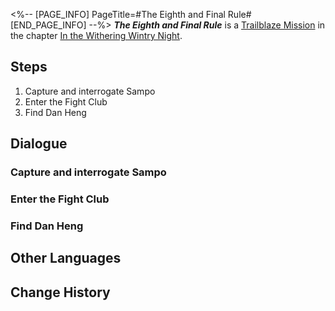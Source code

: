 <%-- [PAGE_INFO]
PageTitle=#The Eighth and Final Rule#
[END_PAGE_INFO] --%>
{{Stub|Dialogue.}}
{{Mission Infobox
|id            = 1010402
|title         = 
|image         = <!--Mission The Eighth and Final Rule.png-->
|type          = Trailblaze
|event_name    = 
|chapter       = In the Withering Wintry Night
|requirements  = [[Trailblaze Mission]] ''[[Hide-and-Seek]]'' completed
|summary       = You assist Dan Heng in winning battles in the Fight Club and locate Sampo, the mastermind behind all the events.<br />It would be wise to question him about his motives.
|characters    = March 7th; Sampo; Trailblazer
|startLocation = [[Jarilo-VI]] - [[Boulder Town]]
|world         = Jarilo-VI
|area          = Boulder Town
|prev          = Hide-and-Seek
|next          = Long Wait for the Blade's Edge
|exp           = 
|credits       = 
|stellarJade   = 
|other         = 
}}
'''''The Eighth and Final Rule''''' is a [[Trailblaze Mission]] in the chapter [[In the Withering Wintry Night]].

==Steps==
# Capture and interrogate Sampo
# Enter the Fight Club
# Find Dan Heng

<!--
==Gameplay Notes==

--><!--
==Trial Character==

-->
==Dialogue==
{{Stub Dialogue}}
===Capture and interrogate Sampo===
{{Mission Description|type=trailblaze|location=Boulder Town|After the fierce battle, you finally realize who the culprit for putting Dan Heng in this octagon is. Coincidentally, that person hasn't gotten very far just yet.<br />An uneventful pursuit is underway. You swear that if you catch him this time, you will definitely end this opportunist smuggler right where he stands...<br />... Okay, maybe that's a little exaggerated.}}
{{Dialogue Start}}
:{{tx}}
{{Dialogue End}}

===Enter the Fight Club===
{{Mission Description|type=trailblaze|location=Boulder Town|update|Hook brings you and March 7th to the entrance of the boxing gym. As you hear the waves of raging cheers through the walls, you are reminded of what Hook said and a chill runs down your spine.<br />What kind of darkness dwells in this shabby building in front of you? It seems the only way to find out is to personally conduct an investigation.<br />You truly believe that it is possible to find Dan Heng here &mdash; after all, you've always thought of him as someone who's had a dark past... But make sure he doesn't know you think that.}}
{{Dialogue Start}}
:{{tx}}
{{Dialogue End}}

===Find Dan Heng===
{{Mission Description|type=trailblaze|location=<!--to be added-->|update|Just as you expected, you find Dan Heng with the same cold and fierce expression in the octagon. Although you've accepted the fact that he's here, you still can't logically understand the reason for it.<br />Anyways, help this companion known as the Cold Dragon Young get through the challenge presented first. The questioning can come afterward.<br />However, being Dan Heng, he'll probably say something along the lines of "I can take them on my own, you know." ...}}
{{Dialogue Start}}
:{{tx}}
{{Dialogue End}}

==Other Languages==
{{Other Languages
|en   = The Eighth and Final Rule
|zhs  = 第八条、也是最后一条规则
|zht  = 第八條、也是最後一條規則
|ja   = ルールその8、それが最後の1つ
|ko   = 제8조, 마지막 규칙
|es   = La octava y última regla
|fr   = La huitième et dernière règle
|ru   = Восьмое и последнее правило
|th   = ข้อที่ 8 คือกฎข้อสุดท้าย
|vi   = Điều Thứ 8, Cũng Là Quy Tắc Cuối Cùng
|de   = Die achte und letzte Regel
|id   = Peraturan Kedelapan dan Juga Peraturan Terakhir
|pt   = A Oitava e Última Regra
}}

==Change History==
{{Change History|1.0}}
